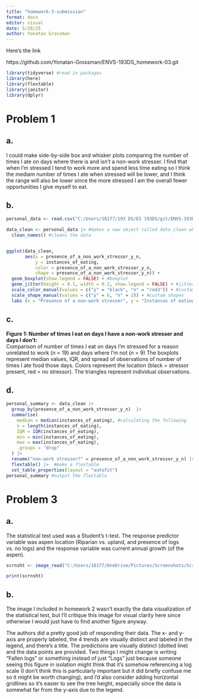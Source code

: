 ```yaml
---
title: "homework-3-submission"
format: docx
editor: visual
date: 5/28/25
author: Yonatan Grossman
---
```


Here's the link

https://github.com/Yonatan-Grossman/ENVS-193DS_homework-03.git

```r
library(tidyverse) #read in packages
library(here)
library(flextable)
library(janitor)
library(dplyr)
```


# Problem 1

## a.
I could make side-by-side box and whisker plots comparing the number of times I ate on days where there is and isn't a non-work stresser. I find that when I'm stressed I tend to work more and spend less time eating so I think the mediam number of times I ate when stressed will be lower, and I think the range will also be lower since the more stressed I am the overall fewer opportunities I give myself to eat.

## b.
```r
personal_data <- read.csv("C:/Users/16177/193 DS/ES 193DS/git/ENVS-193DS_homework_3/ENVS-193DS_homework-03/data/Personal data - Sheet1.csv") #reading in the personal data

data_clean <- personal_data |> #makes a new object called data_clean which is just the data from personal_data
  clean_names() #cleans the data


ggplot(data_clean,
       aes(x = presence_of_a_non_work_stressor_y_n,
           y = instances_of_eating,
           color = presence_of_a_non_work_stressor_y_n,
           shape = presence_of_a_non_work_stressor_y_n)) +
  geom_boxplot(show.legend = FALSE) + #boxplot
  geom_jitter(height = 0.1, width = 0.2, show.legend = FALSE) + #jitterplot
  scale_color_manual(values = c("y" = "black", "n" = "red3")) + #custom colors
  scale_shape_manual(values = c("y" = 6, "n" = 2)) + #custom shapes
  labs (x = "Presence of a non-work stresser", y = "Instances of eating") #axis labels
```

## c.
**Figure 1: Number of times I eat on days I have a non-work stresser and days I don't:**  
Comparison of number of times I eat on days I'm stressed for a reason unrelated to work (*n* = 19) and days where I'm not (*n* = 9) The boxplots represent median values, IQR, and spread of observations of number of times I ate food those days. Colors represent the location (black = stressor present, red = no stressor). The triangles represent individual observations.

## d.
```r
personal_summary <- data_clean |>  
  group_by(presence_of_a_non_work_stressor_y_n)  |>  
  summarise(
    median = median(instances_of_eating), #calculating the following
    n = length(instances_of_eating),
    IQR = IQR(instances_of_eating),
    min = min(instances_of_eating),
    max = max(instances_of_eating),
    .groups = "drop"
  ) |> 
  rename("non-work stressor?" = presence_of_a_non_work_stressor_y_n) |> #renaming the titles 
  flextable() |>  #make a flextable 
  set_table_properties(layout = "autofit")
personal_summary #output the flextable
```

# Problem 3

## a.

The statistical test used was a Student's t-test. The response predictor variable was aspen location (Riparian vs. upland, and presence of logs vs. no logs) and the response variable was current annual growth (of the aspen).

```r
scrnsht <- image_read("C:/Users/16177/OneDrive/Pictures/Screenshots/Screenshot 2025-04-24 233738.png")

print(scrnsht)
```


## b.

The image I included in homework 2 wasn't exactly the data visualization of the statistical test, but I'll critique this image for visual clarity here since otherwise I would just have to find another figure anyway.

The authors did a pretty good job of responding their data. The x- and y-axis are properly labeled, the 4 trends are visually distinct and  labeled in the legend, and there's a title. The predictions are visually distinct (dotted line) and the data points are provided. Two things I might change is writing "Fallen logs" or something instead of just "Logs" just because someone seeing this figure in isolation might think that it's somehow referencing a log scale (I don't think this is particularly important but it did briefly confuse me so it might be worth changing), and I'd also consider adding horizontal gridlines so it's easier to see the tree height, especially since the data is somewhat far from the y-axis due to the legend.